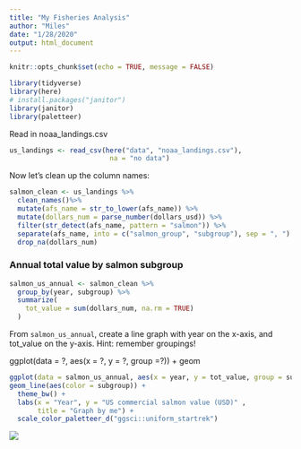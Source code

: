 ```yaml
---
title: "My Fisheries Analysis"
author: "Miles"
date: "1/28/2020"
output: html_document
---
```


```r
knitr::opts_chunk$set(echo = TRUE, message = FALSE)

library(tidyverse)
library(here)
# install.packages("janitor")
library(janitor)
library(paletteer)
```

Read in noaa_landings.csv

```r
us_landings <- read_csv(here("data", "noaa_landings.csv"), 
                         na = "no data")
```

Now let's clean up the column names:

```r

salmon_clean <- us_landings %>% 
  clean_names()%>% 
  mutate(afs_name = str_to_lower(afs_name)) %>% 
  mutate(dollars_num = parse_number(dollars_usd)) %>% 
  filter(str_detect(afs_name, pattern = "salmon")) %>% 
  separate(afs_name, into = c("salmon_group", "subgroup"), sep = ", ") %>% 
  drop_na(dollars_num)
```

### Annual total value by salmon subgroup

```r
salmon_us_annual <- salmon_clean %>% 
  group_by(year, subgroup) %>% 
  summarize(
    tot_value = sum(dollars_num, na.rm = TRUE)
  )
```

From `salmon_us_annual`, create a line graph with year on the x-axis, and tot_value on the y-axis.  Hint: remember groupings!

ggplot(data = ?, aes(x = ?, y = ?, group =?)) + geom

```r
ggplot(data = salmon_us_annual, aes(x = year, y = tot_value, group = subgroup)) +
geom_line(aes(color = subgroup)) +
  theme_bw() + 
  labs(x = "Year", y = "US commercial salmon value (USD)" ,
       title = "Graph by me") + 
  scale_color_paletteer_d("ggsci::uniform_startrek")

```

![](https://octodex.github.com/images/scubatocat.png)

